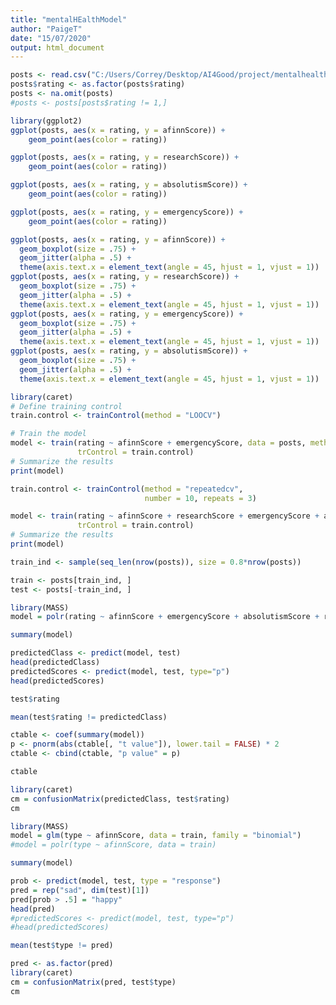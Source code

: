 ```yaml
---
title: "mentalHEalthModel"
author: "PaigeT"
date: "15/07/2020"
output: html_document
---
```


```r
posts <- read.csv("C:/Users/Correy/Desktop/AI4Good/project/mentalhealth/data/redditAfinnScores.csv", sep = ",", header = TRUE)
posts$rating <- as.factor(posts$rating)
posts <- na.omit(posts)
#posts <- posts[posts$rating != 1,]
```

```r
library(ggplot2)
ggplot(posts, aes(x = rating, y = afinnScore)) +
    geom_point(aes(color = rating))

ggplot(posts, aes(x = rating, y = researchScore)) +
    geom_point(aes(color = rating))

ggplot(posts, aes(x = rating, y = absolutismScore)) +
    geom_point(aes(color = rating))

ggplot(posts, aes(x = rating, y = emergencyScore)) +
    geom_point(aes(color = rating))

ggplot(posts, aes(x = rating, y = afinnScore)) +
  geom_boxplot(size = .75) +
  geom_jitter(alpha = .5) +
  theme(axis.text.x = element_text(angle = 45, hjust = 1, vjust = 1))
ggplot(posts, aes(x = rating, y = researchScore)) +
  geom_boxplot(size = .75) +
  geom_jitter(alpha = .5) +
  theme(axis.text.x = element_text(angle = 45, hjust = 1, vjust = 1))
ggplot(posts, aes(x = rating, y = emergencyScore)) +
  geom_boxplot(size = .75) +
  geom_jitter(alpha = .5) +
  theme(axis.text.x = element_text(angle = 45, hjust = 1, vjust = 1))
ggplot(posts, aes(x = rating, y = absolutismScore)) +
  geom_boxplot(size = .75) +
  geom_jitter(alpha = .5) +
  theme(axis.text.x = element_text(angle = 45, hjust = 1, vjust = 1))
```


```r
library(caret)
# Define training control
train.control <- trainControl(method = "LOOCV")

# Train the model
model <- train(rating ~ afinnScore + emergencyScore, data = posts, method = "multinom",
               trControl = train.control)
# Summarize the results
print(model)


```

```r
train.control <- trainControl(method = "repeatedcv", 
                              number = 10, repeats = 3)

model <- train(rating ~ afinnScore + researchScore + emergencyScore + absolutismScore, data = posts, method = "multinom",
               trControl = train.control)
# Summarize the results
print(model)
```

```r
train_ind <- sample(seq_len(nrow(posts)), size = 0.8*nrow(posts))

train <- posts[train_ind, ]
test <- posts[-train_ind, ]
```


```r
library(MASS)
model = polr(rating ~ afinnScore + emergencyScore + absolutismScore + researchScore, data = train)

summary(model)
```

```r
predictedClass <- predict(model, test)
head(predictedClass)
predictedScores <- predict(model, test, type="p")
head(predictedScores)

test$rating

mean(test$rating != predictedClass)
```

```r
ctable <- coef(summary(model))
p <- pnorm(abs(ctable[, "t value"]), lower.tail = FALSE) * 2
ctable <- cbind(ctable, "p value" = p)

ctable
```


```r
library(caret)
cm = confusionMatrix(predictedClass, test$rating)
cm
```

```r
library(MASS)
model = glm(type ~ afinnScore, data = train, family = "binomial")
#model = polr(type ~ afinnScore, data = train)

summary(model)
```

```r
prob <- predict(model, test, type = "response")
pred = rep("sad", dim(test)[1])
pred[prob > .5] = "happy"
head(pred)
#predictedScores <- predict(model, test, type="p")
#head(predictedScores)

mean(test$type != pred)
```


```r
pred <- as.factor(pred)
library(caret)
cm = confusionMatrix(pred, test$type)
cm
```